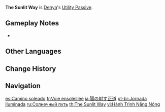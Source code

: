 {{Talent Infobox
|image         = Talent The Sunlit Way.png
|character     = Dehya
|type          = Utility Passive
|info          = During the [[Time|day]] (6:00 – 18:00), your party members gain the Swift Stride effect: [[Movement SPD]] increased by 10%.<br>Does not take effect in [[Domains]], [[Trounce Domains]], or [[Spiral Abyss]]. Swift Stride does not stack.
|utility1      = Movement SPD
|utility2      = Swift Stride
|utility3      = Timed Movement SPD
}}
{{Description|"By choosing the right moment to act, risks can be avoided and tasks completed more efficiently."|2=[[Dainsleif]] in [https://youtu.be/URDSFmZOX4Q Collected Miscellany - "Dehya: Passion of the Burning Sands"]}}
'''The Sunlit Way''' is [[Dehya]]'s [[Utility Passive]].

==Gameplay Notes==
* {{Talent Note|character=Dehya|talent=The Sunlit Way|alive}}{{Verify}}

==Other Languages==
{{Other Languages
|en      = The Sunlit Way
|zhs     = 日照的正途
|zhs_rm  = Rìzhào de Zhèngtú
|zht     = 日照的正途
|zht_rm  = Rìzhào de Zhèngtú
|zh_tl   = 
|ja      = 陽の射す正道
|ja_rm   = Hi no Sasu Seidou
|ja_tl   = Sunlit Path of Duty
|ko      = 태양이 비추는 길
|ko_tl   = The Way Where the Sun Illuminates
|es      = Camino soleado
|es_tl   = Sunny Way
|fr      = Voie ensoleillée
|fr_tl   = Sunlit Way
|ru      = Солнечный путь
|ru_tl   = The Sunny Way
|th      = The Sunlit Way
|vi      = Hành Trình Nắng Nóng
|vi_tl   = 
|de      = Weg sonniger Gerechtigkeit
|de_tl   = Path of Sunny Justice
|id      = The Sunlit Way
|pt      = Jornada Iluminada
|pt_tl   = 
|tr      = Güneşli Yol
|tr_tl   = Sunny Path
|it      = La via illuminata
|it_tl   = The Lit Way
}}

==Change History==
{{Change History|3.5}}

==Navigation==
{{Talent Navbox|Dehya}}

[[es:Camino soleado]]
[[fr:Voie ensoleillée]]
[[ja:陽の射す正道]]
[[pt-br:Jornada Iluminada]]
[[ru:Солнечный путь]]
[[th:The Sunlit Way]]
[[vi:Hành Trình Nắng Nóng]]